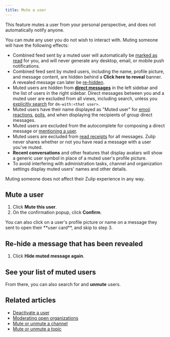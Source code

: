 ```yaml
---
title: Mute a user
---
```




<ZulipTip>
  This feature mutes a user from your personal perspective, and does not
  automatically notify anyone.
</ZulipTip>

You can mute any user you do not wish to interact with. Muting someone will
have the following effects:

* Combined feed sent by a muted user will automatically be [marked as
  read](/help/marking-messages-as-read) for you, and will never
  generate any desktop, email, or mobile push notifications.
* Combined feed sent by muted users, including the name, profile
  picture, and message content, are hidden behind a **Click here to
  reveal** banner. A revealed message can later be
  [re-hidden](/help/mute-a-user#re-hide-a-message-that-has-been-revealed).
* Muted users are hidden from [**direct messages**](/help/direct-messages)
  in the left sidebar and the list of users in the right sidebar. Direct
  messages between you and a muted user are excluded from all views,
  including search, unless you
  [explicitly search](/help/search-for-messages) for `dm-with:<that
  user>`.
* Muted users have their name displayed as "Muted user" for [emoji
  reactions][view-emoji-reactions], [polls](/help/create-a-poll), and
  when displaying the recipients of group direct messages.
* Muted users are excluded from the autocomplete for composing a
  direct message or [mentioning a user](/help/mention-a-user-or-group).
* Muted users are excluded from [read receipts](/help/read-receipts)
  for all messages. Zulip never shares whether or not you have read
  a message with a user you've muted.
* **Recent conversations** and other features that display avatars will
  show a generic user symbol in place of a muted user's profile picture.
* To avoid interfering with administration tasks, channel and
  organization settings display muted users' names and other details.

<ZulipTip>
  Muting someone does not affect their Zulip experience in any way.
</ZulipTip>

[view-emoji-reactions]: /help/emoji-reactions#view-who-reacted-to-a-message

## Mute a user

<FlattenedSteps>
  <UserCardThreeDotMenu />

  1. Click **Mute this user**.
  1. On the confirmation popup, click **Confirm**.
</FlattenedSteps>

<ZulipTip>
  You can also click on a user's profile picture or name on a
  message they sent to open their **user card**, and skip to
  step 3.
</ZulipTip>

## Re-hide a message that has been revealed

<FlattenedSteps>
  <MessageActionsMenu />

  1. Click **Hide muted message again**.
</FlattenedSteps>

## See your list of muted users

<FlattenedSteps>
  <NavigationSteps target="settings/muted-users" />
</FlattenedSteps>

From there, you can also search for and **unmute** users.

## Related articles

* [Deactivate a user](/help/deactivate-or-reactivate-a-user)
* [Moderating open organizations](/help/moderating-open-organizations)
* [Mute or unmute a channel](/help/mute-a-channel)
* [Mute or unmute a topic](/help/mute-a-topic)
